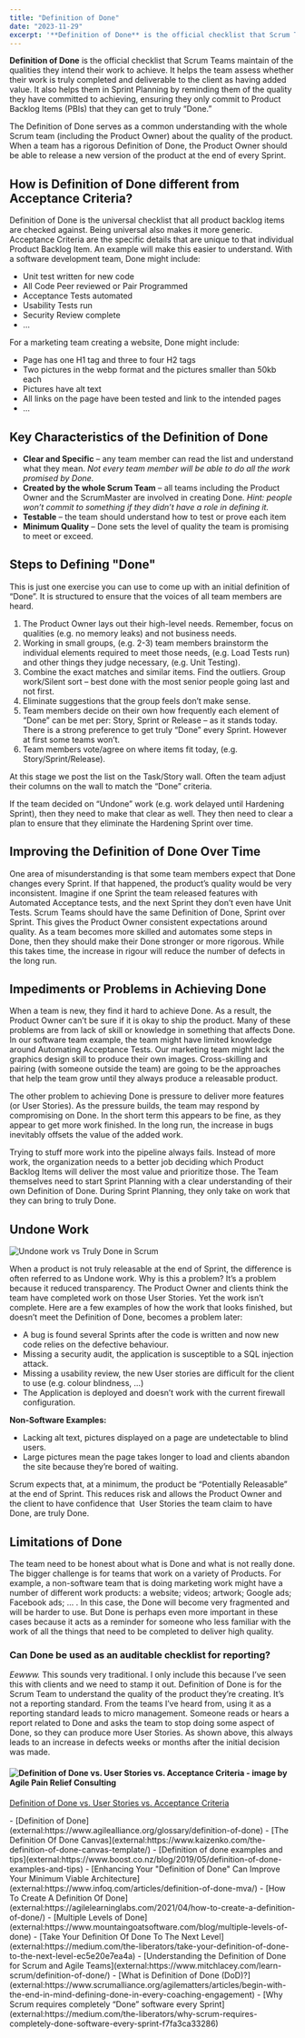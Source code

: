 ```yaml
---
title: "Definition of Done"
date: "2023-11-29"
excerpt: '**Definition of Done** is the official checklist that Scrum Teams maintain of the'
---
```


**Definition of Done** is the official checklist that Scrum Teams maintain of the qualities they intend their work to achieve. It helps the team assess whether their work is truly completed and deliverable to the client as having added value. It also helps them in Sprint Planning by reminding them of the quality they have committed to achieving, ensuring they only commit to Product Backlog Items (PBIs) that they can get to truly “Done.”

The Definition of Done serves as a common understanding with the whole Scrum team (including the Product Owner) about the quality of the product. When a team has a rigorous Definition of Done, the Product Owner should be able to release a new version of the product at the end of every Sprint.

## How is Definition of Done different from Acceptance Criteria?

Definition of Done is the universal checklist that all product backlog items are checked against. Being universal also makes it more generic. Acceptance Criteria are the specific details that are unique to that individual Product Backlog Item. An example will make this easier to understand. With a software development team, Done might include:

- Unit test written for new code
- All Code Peer reviewed or Pair Programmed
- Acceptance Tests automated
- Usability Tests run
- Security Review complete
- …

For a marketing team creating a website, Done might include:

- Page has one H1 tag and three to four H2 tags
- Two pictures in the webp format and the pictures smaller than 50kb each
- Pictures have alt text
- All links on the page have been tested and link to the intended pages
- …

## Key Characteristics of the Definition of Done

- **Clear and Specific** – any team member can read the list and understand what they mean. _Not every team member will be able to do all the work promised by Done._
- **Created by the whole Scrum Team** – all teams including the Product Owner and the ScrumMaster are involved in creating Done. _Hint: people won’t commit to something if they didn’t have a role in defining it._
- **Testable** – the team should understand how to test or prove each item
- **Minimum Quality** – Done sets the level of quality the team is promising to meet or exceed.

## Steps to Defining "Done"

This is just one exercise you can use to come up with an initial definition of “Done”. It is structured to ensure that the voices of all team members are heard.

1. The Product Owner lays out their high-level needs. Remember, focus on qualities (e.g. no memory leaks) and not business needs.
2. Working in small groups, (e.g. 2-3) team members brainstorm the individual elements required to meet those needs, (e.g. Load Tests run) and other things they judge necessary, (e.g. Unit Testing).
3. Combine the exact matches and similar items. Find the outliers. Group work/Silent sort – best done with the most senior people going last and not first.
4. Eliminate suggestions that the group feels don’t make sense.
5. Team members decide on their own how frequently each element of “Done” can be met per: Story, Sprint or Release – as it stands today. There is a strong preference to get truly “Done” every Sprint. However at first some teams won’t.
6. Team members vote/agree on where items fit today, (e.g. Story/Sprint/Release).

At this stage we post the list on the Task/Story wall. Often the team adjust their columns on the wall to match the “Done” criteria.

If the team decided on “Undone” work (e.g. work delayed until Hardening Sprint), then they need to make that clear as well. They then need to clear a plan to ensure that they eliminate the Hardening Sprint over time.

## Improving the Definition of Done Over Time

One area of misunderstanding is that some team members expect that Done changes every Sprint. If that happened, the product’s quality would be very inconsistent. Imagine if one Sprint the team released features with Automated Acceptance tests, and the next Sprint they don’t even have Unit Tests. Scrum Teams should have the same Definition of Done, Sprint over Sprint. This gives the Product Owner consistent expectations around quality. As a team becomes more skilled and automates some steps in Done, then they should make their Done stronger or more rigorous. While this takes time, the increase in rigour will reduce the number of defects in the long run.

## Impediments or Problems in Achieving Done

When a team is new, they find it hard to achieve Done. As a result, the Product Owner can’t be sure if it is okay to ship the product. Many of these problems are from lack of skill or knowledge in something that affects Done. In our software team example, the team might have limited knowledge around Automating Acceptance Tests. Our marketing team might lack the graphics design skill to produce their own images. Cross-skilling and pairing (with someone outside the team) are going to be the approaches that help the team grow until they always produce a releasable product.

The other problem to achieving Done is pressure to deliver more features (or User Stories). As the pressure builds, the team may respond by compromising on Done. In the short term this appears to be fine, as they appear to get more work finished. In the long run, the increase in bugs inevitably offsets the value of the added work.

Trying to stuff more work into the pipeline always fails. Instead of more work, the organization needs to a better job deciding which Product Backlog Items will deliver the most value and prioritize those. The Team themselves need to start Sprint Planning with a clear understanding of their own Definition of Done. During Sprint Planning, they only take on work that they can bring to truly Done.

## Undone Work

![Undone work vs Truly Done in Scrum](src/content/glossary/definition-of-done/images/Un-Done-and-Done.jpg)

When a product is not truly releasable at the end of Sprint, the difference is often referred to as Undone work. Why is this a problem? It’s a problem because it reduced transparency. The Product Owner and clients think the team have completed work on those User Stories. Yet the work isn’t complete. Here are a few examples of how the work that looks finished, but doesn’t meet the Definition of Done, becomes a problem later:

- A bug is found several Sprints after the code is written and now new code relies on the defective behaviour.
- Missing a security audit, the application is susceptible to a SQL injection attack.
- Missing a usability review, the new User stories are difficult for the client to use (e.g. colour blindness, …)
- The Application is deployed and doesn’t work with the current firewall configuration.

**Non-Software Examples:**

- Lacking alt text, pictures displayed on a page are undetectable to blind users.
- Large pictures mean the page takes longer to load and clients abandon the site because they’re bored of waiting.

Scrum expects that, at a minimum, the product be “Potentially Releasable” at the end of Sprint. This reduces risk and allows the Product Owner and the client to have confidence that  User Stories the team claim to have Done, are truly Done.

## Limitations of Done

The team need to be honest about what is Done and what is not really done. The bigger challenge is for teams that work on a variety of Products. For example, a non-software team that is doing marketing work might have a number of different work products: a website; videos; artwork; Google ads; Facebook ads; … . In this case, the Done will become very fragmented and will be harder to use. But Done is perhaps even more important in these cases because it acts as a reminder for someone who less familiar with the work of all the things that need to be completed to deliver high quality.

### Can Done be used as an auditable checklist for reporting?

_Eewww._ This sounds very traditional. I only include this because I’ve seen this with clients and we need to stamp it out. Definition of Done is for the Scrum Team to understand the quality of the product they’re creating. It’s not a reporting standard. From the teams I’ve heard from, using it as a reporting standard leads to micro management. Someone reads or hears a report related to Done and asks the team to stop doing some aspect of Done, so they can produce more User Stories. As shown above, this always leads to an increase in defects weeks or months after the initial decision was made.

#### ![Definition of Done vs. User Stories vs. Acceptance Criteria - image by Agile Pain Relief Consulting](src/content/glossary/definition-of-done/images/APR_Blog-Illustrations_Nov2019_AcceptanceCriteria_A_v2-1024x607.jpg)

[Definition of Done vs. User Stories vs. Acceptance Criteria](/blog/definition-of-done-user-stories-acceptance-criteria)

<HighlightBox heading="Resource Links" variant="resourceLinks">
- [Definition of Done](external:https://www.agilealliance.org/glossary/definition-of-done)
- [The Definition Of Done Canvas](external:https://www.kaizenko.com/the-definition-of-done-canvas-template/)
- [Definition of done examples and tips](external:https://www.boost.co.nz/blog/2019/05/definition-of-done-examples-and-tips)
- [Enhancing Your "Definition of Done" Can Improve Your Minimum Viable Architecture](external:https://www.infoq.com/articles/definition-of-done-mva/)
- [How To Create A Definition Of Done](external:https://agilelearninglabs.com/2021/04/how-to-create-a-definition-of-done/)
- [Multiple Levels of Done](external:https://www.mountaingoatsoftware.com/blog/multiple-levels-of-done)
- [Take Your Definition Of Done To The Next Level](external:https://medium.com/the-liberators/take-your-definition-of-done-to-the-next-level-ec5e20e7ea4a)
- [Understanding the Definition of Done for Scrum and Agile Teams](external:https://www.mitchlacey.com/learn-scrum/definition-of-done/)
- [What is Definition of Done (DoD)?](external:https://www.scrumalliance.org/agilematters/articles/begin-with-the-end-in-mind-defining-done-in-every-coaching-engagement)
- [Why Scrum requires completely “Done” software every Sprint](external:https://medium.com/the-liberators/why-scrum-requires-completely-done-software-every-sprint-f7fa3ca33286)
</HighlightBox>
